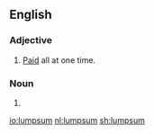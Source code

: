==English==

===Adjective===
{{en-adj|-}}
# [[paid|Paid]] all at one time.
===Noun===
{{head|en|noun}}
# {{alternative spelling of|lump sum}}

[[io:lumpsum]]
[[nl:lumpsum]]
[[sh:lumpsum]]